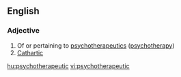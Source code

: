 ==English==

===Adjective===
{{en-adj}}

# Of or pertaining to [[psychotherapeutics]] ([[psychotherapy]])
# [[cathartic|Cathartic]]

[[hu:psychotherapeutic]]
[[vi:psychotherapeutic]]